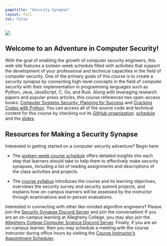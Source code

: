 ```yaml
---
pagetitle: "Security Synapse"
layout: full
toc: false
---
```


![](images/Security-Synapse-Logo.svg){fig-align="center"}

## Welcome to an Adventure in Computer Security!

With the goal of enabling the growth of computer security engineers, this web
site features a sixteen-week schedule filled with activities that support the
development of your professional and technical capacities in the field of
computer security. One of the primary goals of this course is to create a
*security synapse* by connecting high-level concepts in the field of computer
security with their implementation in programming languages such as Python,
Java, JavaScript, C, Go, and Rust. Along with leveraging research papers and
popular-press articles, this course references two open-access books: [Computer
Systems Security: Planning for Success](https://web.njit.edu/~rt494/security/)
and [Cracking Codes with Python](https://inventwithpython.com/cracking/). You
can access all of the source code and technical content for this course by
checking out its [GitHub organization](https://github.com/SecuritySynapse).
[schedule](schedule/index.qmd) and the [slides](slides/index.qmd).

## Resources for Making a Security Synapse

Interested in getting started on a computer security adventure? Begin here:

- The [sixteen-week course schedule](./schedule/index.qmd) offers detailed
insights into each step that learners should take to help them to effectively
make security synapses, including a list of reading assignments and descriptions
of the class activities and projects.

- The [course syllabus](./syllabus/index.qmd) introduces the course and its
learning objectives, overviews the security survey and security summit projects,
and explains how on-campus learners will be assessed by the instructor
through examinations and in-person evaluations.

::: {.callout-note appearance="minimal" title="Security Synapse Community Resources"}

Interested in connecting with other like-minded algorithm engineers? Please join
the [Security Synapse Discord Server](https://discord.gg/juUXz7d4Jh) and join the
conversation! If you are an on-campus learning at Allegheny College, you may
also join the [Allegheny College Computer Science Discord
Server](https://discord.gg/CS2h9kXzX6). Finally, if you are an on-campus
learner, then you may schedule a meeting with the course instructor during
office hours by visiting the [Course Instructor's Appointment
Scheduler](https://www.gregorykapfhammer.com/schedule/).

:::
